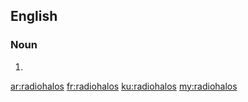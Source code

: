 {{also|radio halos}}
==English==

===Noun===
{{head|en|noun plural form}}

# {{plural of|radiohalo|lang=en}}

[[ar:radiohalos]]
[[fr:radiohalos]]
[[ku:radiohalos]]
[[my:radiohalos]]